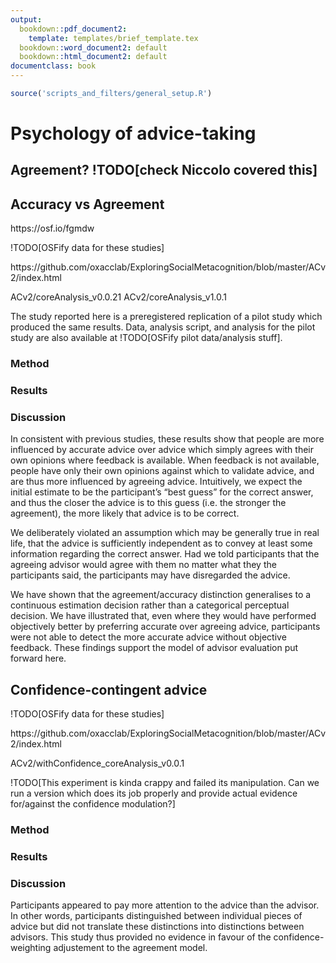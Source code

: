 ```yaml
---
output:
  bookdown::pdf_document2:
    template: templates/brief_template.tex
  bookdown::word_document2: default
  bookdown::html_document2: default
documentclass: book
---
```


```r
source('scripts_and_filters/general_setup.R')
```

# Psychology of advice-taking {#chapter-advice-taking}
\minitoc
\adjustmtc 

<!-- Some kind of introduction to this section about how and why we go back to looking at influence rather than advisor choice. More sensitive? Closer replication? -->


## Agreement? !TODO[check Niccolo covered this]

## Accuracy vs Agreement {#ai-ava}

\OpenScience{prereg} https://osf.io/fgmdw

\OpenScience{data} !TODO[OSFify data for these studies]

\OpenScience{materials} https://github.com/oxacclab/ExploringSocialMetacognition/blob/master/ACv2/index.html

ACv2/coreAnalysis_v0.0.21
ACv2/coreAnalysis_v1.0.1

The study reported here is a preregistered replication of a pilot study which produced the same results. Data, analysis script, and analysis for the pilot study are also available at !TODO[OSFify pilot data/analysis stuff].

### Method {#ai-ava-m}

### Results {#ai-ava-r}

### Discussion {#ai-ava-d}

In consistent with previous studies, these results show that people are more influenced by accurate advice over advice which simply agrees with their own opinions where feedback is available. When feedback is not available, people have only their own opinions against which to validate advice, and are thus more influenced by agreeing advice. Intuitively, we expect the initial estimate to be the participant's "best guess" for the correct answer, and thus the closer the advice is to this guess (i.e. the stronger the agreement), the more likely that advice is to be correct. 

We deliberately violated an assumption which may be generally true in real life, that the advice is sufficiently independent as to convey at least some information regarding the correct answer. Had we told participants that the agreeing advisor would agree with them no matter what they the participants said, the participants may have disregarded the advice. 

We have shown that the agreement/accuracy distinction generalises to a continuous estimation decision rather than a categorical perceptual decision. We have illustrated that, even where they would have performed objectively better by preferring accurate over agreeing advice, participants were not able to detect the more accurate advice without objective feedback. These findings support the model of advisor evaluation put forward here.

## Confidence-contingent advice {#ai-cca}

\OpenScience{data} !TODO[OSFify data for these studies]

\OpenScience{materials} https://github.com/oxacclab/ExploringSocialMetacognition/blob/master/ACv2/index.html

ACv2/withConfidence_coreAnalysis_v0.0.1

!TODO[This experiment is kinda crappy and failed its manipulation. Can we run a version which does its job properly and provide actual evidence for/against the confidence modulation?]

### Method {#ai-cc-m}

### Results {#ai-cc-r}

### Discussion {#ai-cca-d}

Participants appeared to pay more attention to the advice than the advisor. In other words, participants distinguished between individual pieces of advice but did not translate these distinctions into distinctions between advisors. This study thus provided no evidence in favour of the confidence-weighting adjustement to the agreement model. 
